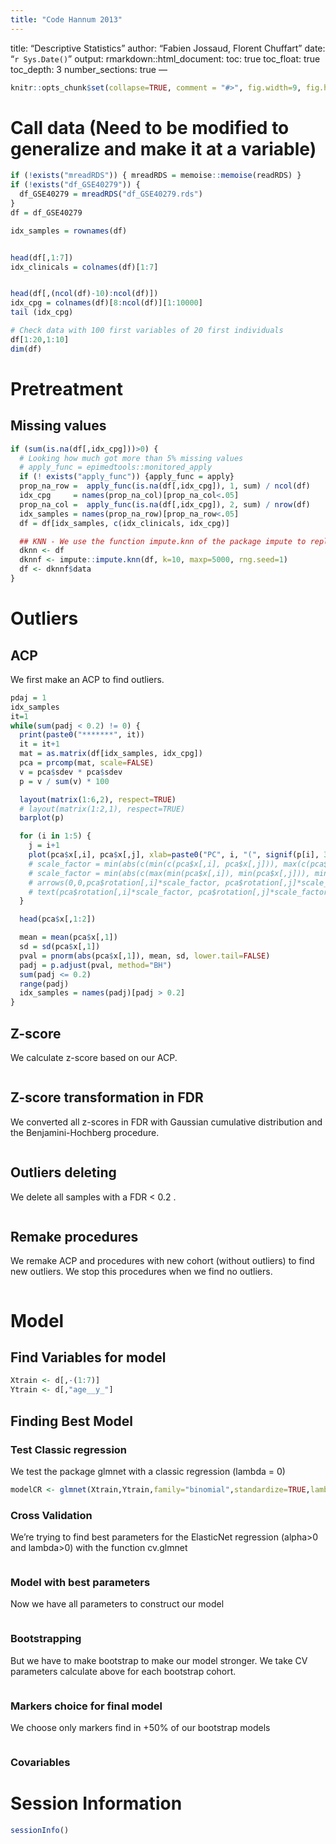 ---
title: "Code Hannum 2013"
---
title: "Descriptive Statistics"
author: "Fabien Jossaud, Florent Chuffart"
date: "`r Sys.Date()`"
output: 
  rmarkdown::html_document:
    toc: true
    toc_float: true
    toc_depth: 3
    number_sections: true
---


```{r include=FALSE}
knitr::opts_chunk$set(collapse=TRUE, comment = "#>", fig.width=9, fig.height=6, eval=TRUE, echo=TRUE, results="verbatim")
```


# Call data (Need to be modified to generalize and make it at a variable)

```{r Call data}
if (!exists("mreadRDS")) { mreadRDS = memoise::memoise(readRDS) }
if (!exists("df_GSE40279")) {
  df_GSE40279 = mreadRDS("df_GSE40279.rds")  
}
df = df_GSE40279

idx_samples = rownames(df)


head(df[,1:7])
idx_clinicals = colnames(df)[1:7]


head(df[,(ncol(df)-10):ncol(df)])
idx_cpg = colnames(df)[8:ncol(df)][1:10000]
tail (idx_cpg)

# Check data with 100 first variables of 20 first individuals 
df[1:20,1:10]
dim(df)
```




# Pretreatment

## Missing values

```{r Missing Values}
if (sum(is.na(df[,idx_cpg]))>0) {
  # Looking how much got more than 5% missing values
  # apply_func = epimedtools::monitored_apply
  if (! exists("apply_func")) {apply_func = apply}
  prop_na_row =  apply_func(is.na(df[,idx_cpg]), 1, sum) / ncol(df)
  idx_cpg     = names(prop_na_col)[prop_na_col<.05]
  prop_na_col =  apply_func(is.na(df[,idx_cpg]), 2, sum) / nrow(df)
  idx_samples = names(prop_na_row)[prop_na_row<.05]
  df = df[idx_samples, c(idx_clinicals, idx_cpg)]

  ## KNN - We use the function impute.knn of the package impute to replace remaining missing values with KNN method. 
  dknn <- df
  dknnf <- impute::impute.knn(df, k=10, maxp=5000, rng.seed=1)
  df <- dknnf$data
}
```


# Outliers 

## ACP 

We first make an ACP to find outliers.

```{r ACP}
pdaj = 1
idx_samples
it=1
while(sum(padj < 0.2) != 0) {
  print(paste0("*******", it))
  it = it+1
  mat = as.matrix(df[idx_samples, idx_cpg])
  pca = prcomp(mat, scale=FALSE)
  v = pca$sdev * pca$sdev
  p = v / sum(v) * 100

  layout(matrix(1:6,2), respect=TRUE)
  # layout(matrix(1:2,1), respect=TRUE)
  barplot(p)

  for (i in 1:5) {
    j = i+1
    plot(pca$x[,i], pca$x[,j], xlab=paste0("PC", i, "(", signif(p[i], 3), "%)"), ylab=paste0("PC", j, "(", signif(p[j], 3), "%)"), pch=16)  
    # scale_factor = min(abs(c(min(c(pca$x[,i], pca$x[,j])), max(c(pca$x[,i], pca$x[,j])))))
    # scale_factor = min(abs(c(max(min(pca$x[,i]), min(pca$x[,j])), min(max(pca$x[,i]), max(pca$x[,j])))))
    # arrows(0,0,pca$rotation[,i]*scale_factor, pca$rotation[,j]*scale_factor, col="grey")
    # text(pca$rotation[,i]*scale_factor, pca$rotation[,j]*scale_factor, rownames(pca$rotation))
  }

  head(pca$x[,1:2])

  mean = mean(pca$x[,1])
  sd = sd(pca$x[,1])
  pval = pnorm(abs(pca$x[,1]), mean, sd, lower.tail=FALSE)
  padj = p.adjust(pval, method="BH")
  sum(padj <= 0.2)
  range(padj)  
  idx_samples = names(padj)[padj > 0.2]
}
```


## Z-score 

We calculate z-score based on our ACP. 

```{r zscore}



```

## Z-score transformation in FDR

We converted all z-scores in FDR with Gaussian cumulative distribution and the Benjamini-Hochberg procedure. 

```{r FDR Transformation}



```

## Outliers deleting 

We delete all samples with a FDR < 0.2 . 

```{r Delete Outliers}



```

## Remake procedures 

We remake ACP and procedures with new cohort (without outliers) to find new outliers. We stop this procedures when we find no outliers. 

```{r Remake Outliers}



``` 

# Model 

## Find Variables for model 

```{r Prepare Model}

Xtrain <- d[,-(1:7)]
Ytrain <- d[,"age__y_"]

``` 

## Finding Best Model
 
### Test Classic regression

We test the package glmnet with a classic regression (lambda = 0)

```{r Classic Regression}

modelCR <- glmnet(Xtrain,Ytrain,family="binomial",standardize=TRUE,lambda=0)

```

### Cross Validation

We're trying to find best parameters for the ElasticNet regression (alpha>0 and lambda>0) with the function cv.glmnet 
 
```{r Cross Validation}



```

### Model with best parameters 

Now we have all parameters to construct our model

```{r ModelCV}



```

### Bootstrapping

But we have to make bootstrap to make our model stronger. We take CV parameters calculate above for each bootstrap cohort.

```{r Bootstrapping}



```

### Markers choice for final model 

We choose only markers find in +50% of our bootstrap models

```{Choosing Markers}



``` 

### Covariables 






# Session Information

```{r, results="verbatim"}
sessionInfo()
```

